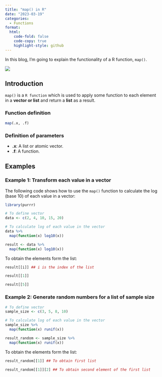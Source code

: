 ```yaml
---
title: "map() in R"
date: "2023-03-19"
categories:
  - Functions
format: 
  html:
    code-fold: false
    code-copy: true
    highlight-style: github
---
```


In this blog, I'm going to explain the functionality of a R function, `map()`.

![](blog3_img.jpg)

## Introduction

`map()` is a `R function` which is used to apply some function to each element in a **vector or list** and return a **list** as a result.

### Function definition

```r
map(.x, .f)
```

### Definition of parameters

-   **.x**: A list or atomic vector.
-   **.f**: A function.

## Examples

### Example 1: Transform each value in a vector

\label{example_1}

The following code shows how to use the `map()` function to calculate the log (base 10) of each value in a vector:

```r
library(purrr)

# To define vector
data <- c(2, 4, 10, 15, 20)

# To calculate log of each value in the vector
data %>%
  map(function(x) log10(x))
```

```r
result <- data %>%
  map(function(x) log10(x))
```

To obtain the elements form the list:

```r
result[[i]] ## i is the index of the list
```

```r
result[[1]]
```

```r
result[[5]]
```

### Example 2: Generate random numbers for a list of sample size

\label{example_2}

```r
# To define vector
sample_size <- c(3, 5, 8, 10)

# To calculate log of each value in the vector
sample_size %>%
  map(function(x) runif(x))
```

```r
result_random <- sample_size %>%
  map(function(x) runif(x))
```


To obtain the elements form the list:

```r
result_random[[1]] ## To obtain first list
```

```r
result_random[[1]][2] ## To obtain second element of the first list
```
